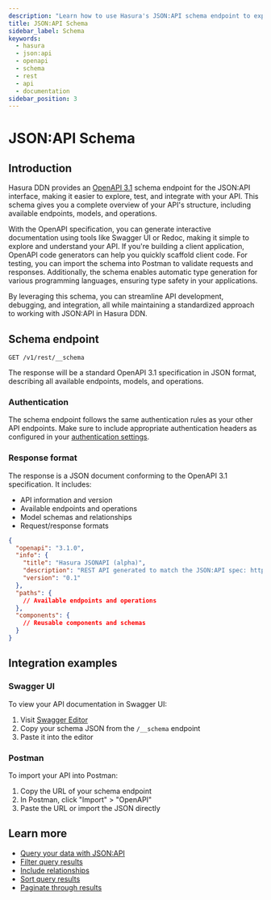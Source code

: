 ```yaml
---
description: "Learn how to use Hasura's JSON:API schema endpoint to explore and integrate with your API"
title: JSON:API Schema
sidebar_label: Schema
keywords:
  - hasura
  - json:api
  - openapi
  - schema
  - rest
  - api
  - documentation
sidebar_position: 3
---
```


# JSON:API Schema

## Introduction

Hasura DDN provides an [OpenAPI 3.1](https://swagger.io/specification/) schema endpoint for the JSON:API interface,
making it easier to explore, test, and integrate with your API. This schema gives you a complete overview of your API's
structure, including available endpoints, models, and operations.

With the OpenAPI specification, you can generate interactive documentation using tools like Swagger UI or Redoc, making
it simple to explore and understand your API. If you're building a client application, OpenAPI code generators can help
you quickly scaffold client code. For testing, you can import the schema into Postman to validate requests and
responses. Additionally, the schema enables automatic type generation for various programming languages, ensuring type
safety in your applications.

By leveraging this schema, you can streamline API development, debugging, and integration, all while maintaining a
standardized approach to working with JSON:API in Hasura DDN.

## Schema endpoint

```http title="To retrieve the OpenAPI specification for your JSON:API endpoints, send a GET request to:"
GET /v1/rest/__schema
```

The response will be a standard OpenAPI 3.1 specification in JSON format, describing all available endpoints, models,
and operations.

### Authentication

The schema endpoint follows the same authentication rules as your other API endpoints. Make sure to include appropriate
authentication headers as configured in your [authentication settings](/auth/overview.mdx).

### Response format

The response is a JSON document conforming to the OpenAPI 3.1 specification. It includes:

- API information and version
- Available endpoints and operations
- Model schemas and relationships
- Request/response formats

```json title="Example response:"
{
  "openapi": "3.1.0",
  "info": {
    "title": "Hasura JSONAPI (alpha)",
    "description": "REST API generated to match the JSON:API spec: https://jsonapi.org",
    "version": "0.1"
  },
  "paths": {
    // Available endpoints and operations
  },
  "components": {
    // Reusable components and schemas
  }
}
```

## Integration examples

### Swagger UI

To view your API documentation in Swagger UI:

1. Visit [Swagger Editor](https://editor.swagger.io)
2. Copy your schema JSON from the `/__schema` endpoint
3. Paste it into the editor

### Postman

To import your API into Postman:

1. Copy the URL of your schema endpoint
2. In Postman, click "Import" > "OpenAPI"
3. Paste the URL or import the JSON directly

## Learn more

- [Query your data with JSON:API](/json-api/queries/index.mdx)
- [Filter query results](/json-api/queries/filters.mdx)
- [Include relationships](/json-api/queries/relationships.mdx)
- [Sort query results](/json-api/queries/sorting.mdx)
- [Paginate through results](/json-api/queries/pagination.mdx)

